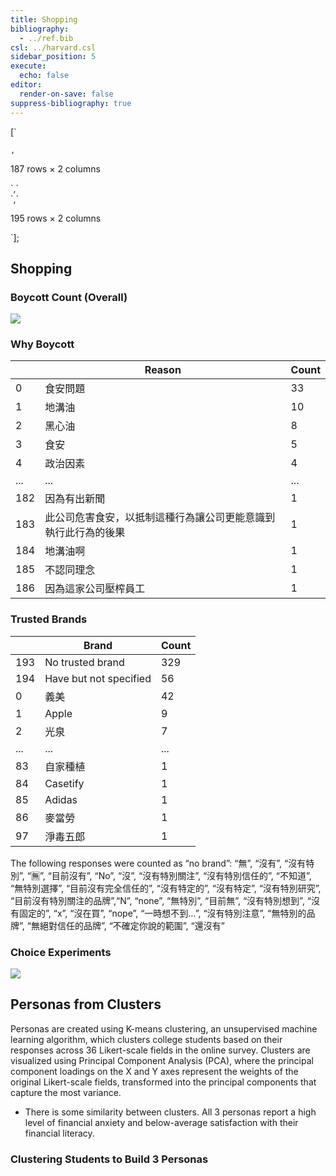 ```yaml
---
title: Shopping
bibliography:
  - ../ref.bib
csl: ../harvard.csl
sidebar_position: 5
execute:
  echo: false
editor:
  render-on-save: false
suppress-bibliography: true
---
```





[`<div>
<style scoped>
    .dataframe tbody tr th:only-of-type {
        vertical-align: middle;
    }
    .dataframe tbody tr th {
        vertical-align: top;
    }
    .dataframe thead th {
        text-align: right;
    }
</style>
`,`
<p>187 rows × 2 columns</p>
</div>`,`<div>
<style scoped>
    .dataframe tbody tr th:only-of-type {
        vertical-align: middle;
    }
    .dataframe tbody tr th {
        vertical-align: top;
    }
    .dataframe thead th {
        text-align: right;
    }
</style>
`,`
<p>195 rows × 2 columns</p>
</div>`];

## Shopping

### Boycott Count (Overall)

![](shopping_files/figure-markdown_strict/cell-3-output-1.png)

### Why Boycott

<div dangerouslySetInnerHTML={{ __html: quartoRawHtml[0] }} />

|     | Reason                                                         | Count |
|-----|----------------------------------------------------------------|-------|
| 0   | 食安問題                                                       | 33    |
| 1   | 地溝油                                                         | 10    |
| 2   | 黑心油                                                         | 8     |
| 3   | 食安                                                           | 5     |
| 4   | 政治因素                                                       | 4     |
| ... | ...                                                            | ...   |
| 182 | 因為有出新聞                                                   | 1     |
| 183 | 此公司危害食安，以抵制這種行為讓公司更能意識到執行此行為的後果 | 1     |
| 184 | 地溝油啊                                                       | 1     |
| 185 | 不認同理念                                                     | 1     |
| 186 | 因為這家公司壓榨員工                                           | 1     |

<div dangerouslySetInnerHTML={{ __html: quartoRawHtml[1] }} />

### Trusted Brands

<div dangerouslySetInnerHTML={{ __html: quartoRawHtml[2] }} />

|     | Brand                  | Count |
|-----|------------------------|-------|
| 193 | No trusted brand       | 329   |
| 194 | Have but not specified | 56    |
| 0   | 義美                   | 42    |
| 1   | Apple                  | 9     |
| 2   | 光泉                   | 7     |
| ... | ...                    | ...   |
| 83  | 自家種植               | 1     |
| 84  | Casetify               | 1     |
| 85  | Adidas                 | 1     |
| 86  | 麥當勞                 | 1     |
| 97  | 淨毒五郎               | 1     |

<div dangerouslySetInnerHTML={{ __html: quartoRawHtml[3] }} />

The following responses were counted as “no brand”: “無”, “沒有”,
“沒有特別”, “🈚️”, “目前沒有”, “No”, “沒”, “沒有特別關注”,
“沒有特別信任的”, “不知道”, “無特別選擇”, “目前沒有完全信任的”,
“沒有特定的”, “沒有特定”, “沒有特別研究”, “目前沒有特別關注的品牌”,“N”,
“none”, “無特別”, “目前無”, “沒有特別想到”, “沒有固定的”, “x”, “沒在買”,
“nope”, “一時想不到…”, “沒有特別注意”, “無特別的品牌”,
“無絕對信任的品牌”, “不確定你說的範圍”, “還沒有”

### Choice Experiments

![](shopping_files/figure-markdown_strict/cell-6-output-1.png)

## Personas from Clusters

Personas are created using K-means clustering, an unsupervised machine
learning algorithm, which clusters college students based on their
responses across 36 Likert-scale fields in the online survey. Clusters
are visualized using Principal Component Analysis (PCA), where the
principal component loadings on the X and Y axes represent the weights
of the original Likert-scale fields, transformed into the principal
components that capture the most variance.

-   There is some similarity between clusters. All 3 personas report a
    high level of financial anxiety and below-average satisfaction with
    their financial literacy.

### Clustering Students to Build 3 Personas

